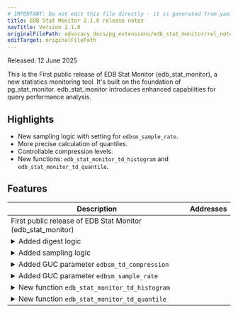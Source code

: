 ```yaml
---
# IMPORTANT: Do not edit this file directly - it is generated from yaml source.
title: EDB Stat Monitor 2.1.0 release notes
navTitle: Version 2.1.0
originalFilePath: advocacy_docs/pg_extensions/edb_stat_monitor/rel_notes/src/edb_stat_monitor_2.1.0.yml
editTarget: originalFilePath
---
```


Released: 12 June 2025

This is the First public release of EDB Stat Monitor (edb_stat_monitor), a new statistics monitoring tool. 
It's built on the foundation of pg_stat_monitor. 
edb_stat_monitor introduces enhanced capabilities for query performance analysis.

## Highlights

- New sampling logic with setting for `edbsm_sample_rate`.
- More precise calculation of quantiles.
- Controllable compression levels.
- New functions: `edb_stat_monitor_td_histogram` and `edb_stat_monitor_td_quantile`.

## Features

<table class="table w-100"><thead><tr><th>Description</th><th width="10%">Addresses</th></tr></thead><tbody>
<tr><td>First public release of EDB Stat Monitor (edb_stat_monitor)</td><td></td></tr>
<tr><td><details><summary>Added digest logic</summary><hr/><p>The digest logic has been added to the collection of execution time data,
allowing for the calculation of more precise quantiles. This enhancement
improves the accuracy of query performance analysis by providing better
insights into execution time distribution.</p>
</details></td><td></td></tr>
<tr><td><details><summary>Added sampling logic</summary><hr/><p>Captures a subset of incoming queries. This provides a representative &quot;taste&quot; of system activity, offering crucial insights into performance and usage.</p>
</details></td><td></td></tr>
<tr><td><details><summary>Added GUC parameter <code>edbsm_td_compression</code></summary><hr/><p>A new GUC parameter, <code>edbsm_td_compression</code>, has been introduced to control the
compression level of the t-digest data structure. This allows users to
optimize the balance between memory usage and accuracy in execution time
quantile calculations.</p>
</details></td><td></td></tr>
<tr><td><details><summary>Added GUC parameter <code>edbsm_sample_rate</code></summary><hr/><p>The new GUC parameter <code>edbsm_sample_rate</code> has been added to control the
sampling rate for query execution statistics. This feature allows users to
adjust the frequency of data collection, enabling more efficient resource
usage while still capturing essential performance metrics.</p>
</details></td><td></td></tr>
<tr><td><details><summary>New function <code>edb_stat_monitor_td_histogram</code></summary><hr/><p>The new function <code>edb_stat_monitor_td_histogram</code> has been added to display
the t-digest histogram. This function provides a visual representation of
the execution time distribution, helping users to better understand query
performance patterns.</p>
</details></td><td></td></tr>
<tr><td><details><summary>New function <code>edb_stat_monitor_td_quantile</code></summary><hr/><p>The new function <code>edb_stat_monitor_td_quantile</code> has been introduced to
calculate percentiles using the t-digest algorithm. This function allows
users to obtain precise quantile values for execution times, enhancing
performance analysis capabilities.</p>
</details></td><td></td></tr>
</tbody></table>


